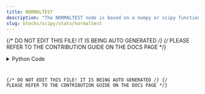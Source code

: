 ```yaml
---
title: NORMALTEST
description: "The NORMALTEST node is based on a numpy or scipy function."
slug: blocks/scipy/stats/normaltest
---
```


{/* DO NOT EDIT THIS FILE! IT IS BEING AUTO GENERATED */}
{/* PLEASE REFER TO THE CONTRIBUTION GUIDE ON THE DOCS PAGE */}


<PythonDocsDisplay docstring={docstring} />
<details>
<summary>Python Code</summary>



<Code code={pythonCode} lang="py" wrap theme="dracula" />

[Find this Flojoy Block on GitHub](https://github.com/flojoy-ai/blocks/blob/main/blocks/SCIPY/STATS/NORMALTEST/NORMALTEST.py)

</details>

{/* DO NOT EDIT THIS FILE! IT IS BEING AUTO GENERATED */}
{/* PLEASE REFER TO THE CONTRIBUTION GUIDE ON THE DOCS PAGE */}
